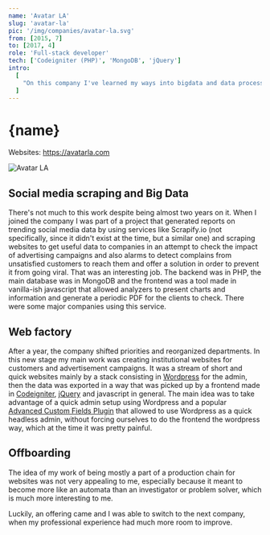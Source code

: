 ```yaml
---
name: 'Avatar LA'
slug: 'avatar-la'
pic: '/img/companies/avatar-la.svg'
from: [2015, 7]
to: [2017, 4]
role: 'Full-stack developer'
tech: ['Codeigniter (PHP)', 'MongoDB', 'jQuery']
intro:
  [
    "On this company I've learned my ways into bigdata and data processing, as well as working in PHP, Wordpress and my fair share of frontend work.",
  ]
---
```


<script context="module">
</script>

# {name}

Websites: https://avatarla.com

<MacFrame shadowBottom>
  <img src="/img/jobs/avatar-la-screenshot.webp" alt="Avatar LA" />
</MacFrame>

## Social media scraping and Big Data

There's not much to this work despite being almost two years on it. When I joined the company I was part of a project that generated reports on trending social media data by using services like Scrapify.io (not specifically, since it didn't exist at the time, but a similar one) and scraping websites to get useful data to companies in an attempt to check the impact of advertising campaigns and also alarms to detect complains from unsatisfied customers to reach them and offer a solution in order to prevent it from going viral. That was an interesting job. The backend was in PHP, the main database was in MongoDB and the frontend was a tool made in vanilla-ish javascript that allowed analyzers to present charts and information and generate a periodic PDF for the clients to check. There were some major companies using this service.

## Web factory

After a year, the company shifted priorities and reorganized departments. In this new stage my main work was creating institutional websites for customers and advertisement campaigns. It was a stream of short and quick websites mainly by a stack consisting in [Wordpress](https://wordpress.org) for the admin, then the data was exported in a way that was picked up by a frontend made in [Codeigniter](https://codeigniter.com), [jQuery](https://jquery.com) and javascript in general. The main idea was to take advantage of a quick admin setup using Wordpress and a popular [Advanced Custom Fields Plugin](https://www.advancedcustomfields.com) that allowed to use Wordpress as a quick headless admin, without forcing ourselves to do the frontend the wordpress way, which at the time it was pretty painful.

## Offboarding

The idea of my work of being mostly a part of a production chain for websites was not very appealing to me, especially because it meant to become more like an automata than an investigator or problem solver, which is much more interesting to me.

Luckily, an offering came and I was able to switch to the next company, when my professional experience had much more room to improve.
